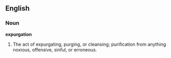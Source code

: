 ==English==

===Noun===

'''expurgation'''

#The act of expurgating, purging, or cleansing; purification from anything noxious, offensive, sinful, or erroneous.